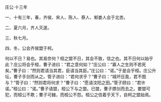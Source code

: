 

庄公·十三年

一、十有三年，春，齐侯、宋人、陈人、蔡人、邾娄人会于北杏。

二、夏六月，齐人灭遂。

三、秋七月。

四、冬，公会齐侯盟于柯。

何以不日？易也。其易奈何？桓之盟不日，其会不致，信之也。其不日何以始乎此？庄公将会乎桓，曹子进曰：“君之意何如？”庄公曰：“寡人之生则不若死矣。”曹子曰：“然则君请当其君，臣请当其臣。”庄公曰：“诺。”于是会乎桓。庄公升坛，曹子手剑而从之。管子进曰：“君何求乎？”曹子曰：“城坏压竟，君不图与？”管子曰：“然则君将何求？”曹子曰：“愿请汶阳之田。”管子顾曰：“君许诺。”桓公曰：“诺。”曹子请盟，桓公下与之盟。已盟，曹子摽剑而去之。要盟可犯，而桓公不欺；曹子可雠，而桓公不怨。桓公之信着乎天下，自柯之盟始焉。


